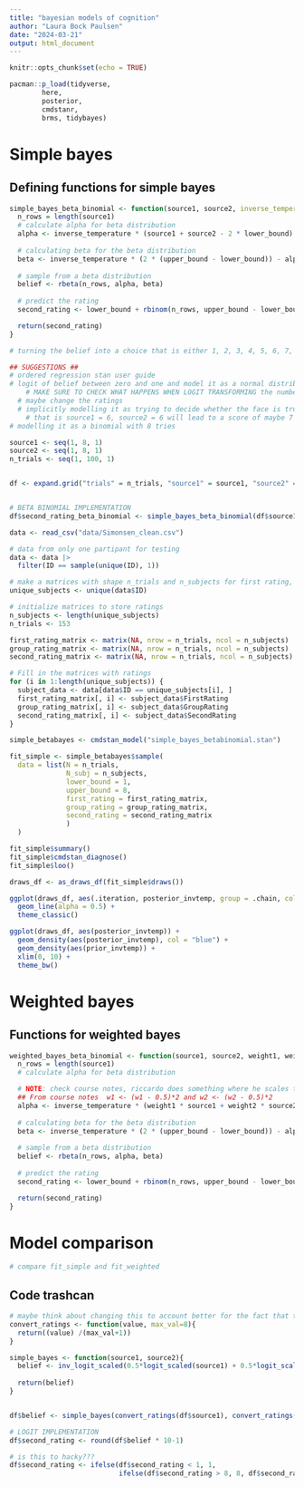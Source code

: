 ```yaml
---
title: "bayesian models of cognition"
author: "Laura Bock Paulsen"
date: "2024-03-21"
output: html_document
---
```


```r
knitr::opts_chunk$set(echo = TRUE)

pacman::p_load(tidyverse,
        here,
        posterior,
        cmdstanr,
        brms, tidybayes)

```


# Simple bayes
## Defining functions for simple bayes
```r
simple_bayes_beta_binomial <- function(source1, source2, inverse_temperature=1, lower_bound=1, upper_bound= 8){
  n_rows = length(source1)
  # calculate alpha for beta distribution
  alpha <- inverse_temperature * (source1 + source2 - 2 * lower_bound)
  
  # calculating beta for the beta distribution
  beta <- inverse_temperature * (2 * (upper_bound - lower_bound)) - alpha
  
  # sample from a beta distribution
  belief <- rbeta(n_rows, alpha, beta)
  
  # predict the rating
  second_rating <- lower_bound + rbinom(n_rows, upper_bound - lower_bound, belief)

  return(second_rating)
}
```



```r
# turning the belief into a choice that is either 1, 2, 3, 4, 5, 6, 7, 8

## SUGGESTIONS ##
# ordered regression stan user guide
# logit of belief between zero and one and model it as a normal distribution
    # MAKE SURE TO CHECK WHAT HAPPENS WHEN LOGIT TRANSFORMING the numbers coming out of the simple bayes
  # maybe change the ratings
  # implicitly modelling it as trying to decide whether the face is trustworthy or not
    # that is source1 = 6, source2 = 6 will lead to a score of maybe 7 
# modelling it as a binomial with 8 tries

source1 <- seq(1, 8, 1)
source2 <- seq(1, 8, 1)
n_trials <- seq(1, 100, 1)


df <- expand.grid("trials" = n_trials, "source1" = source1, "source2" = source2)


# BETA BINOMIAL IMPLEMENTATION
df$second_rating_beta_binomial <- simple_bayes_beta_binomial(df$source1, df$source2)
```


```r
data <- read_csv("data/Simonsen_clean.csv")

# data from only one partipant for testing
data <- data |>
  filter(ID == sample(unique(ID), 1))

# make a matrices with shape n_trials and n_subjects for first rating, group rating and second rating
unique_subjects <- unique(data$ID)

# initialize matrices to store ratings
n_subjects <- length(unique_subjects)
n_trials <- 153

first_rating_matrix <- matrix(NA, nrow = n_trials, ncol = n_subjects)
group_rating_matrix <- matrix(NA, nrow = n_trials, ncol = n_subjects)
second_rating_matrix <- matrix(NA, nrow = n_trials, ncol = n_subjects)

# Fill in the matrices with ratings
for (i in 1:length(unique_subjects)) {
  subject_data <- data[data$ID == unique_subjects[i], ]
  first_rating_matrix[, i] <- subject_data$FirstRating
  group_rating_matrix[, i] <- subject_data$GroupRating
  second_rating_matrix[, i] <- subject_data$SecondRating
}


```



```r
simple_betabayes <- cmdstan_model("simple_bayes_betabinomial.stan")

fit_simple <- simple_betabayes$sample(
  data = list(N = n_trials,
              N_subj = n_subjects,
              lower_bound = 1,
              upper_bound = 8,
              first_rating = first_rating_matrix,
              group_rating = group_rating_matrix,
              second_rating = second_rating_matrix
              )
  )
```

```r
fit_simple$summary()
fit_simple$cmdstan_diagnose()
fit_simple$loo()
```

```r
draws_df <- as_draws_df(fit_simple$draws())

ggplot(draws_df, aes(.iteration, posterior_invtemp, group = .chain, color = .chain)) +
  geom_line(alpha = 0.5) +
  theme_classic()
```
```r
ggplot(draws_df, aes(posterior_invtemp)) +
  geom_density(aes(posterior_invtemp), col = "blue") +
  geom_density(aes(prior_invtemp)) + 
  xlim(0, 10) + 
  theme_bw()
```


# Weighted bayes
## Functions for weighted bayes
```r
weighted_bayes_beta_binomial <- function(source1, source2, weight1, weight2, inverse_temperature=1, lower_bound=1, upper_bound= 8){
  n_rows = length(source1)
  # calculate alpha for beta distribution

  # NOTE: check course notes, riccardo does something where he scales the weights??
  ## From course notes  w1 <- (w1 - 0.5)*2 and w2 <- (w2 - 0.5)*2
  alpha <- inverse_temperature * (weight1 * source1 + weight2 * source2 - 2 * lower_bound)
  
  # calculating beta for the beta distribution
  beta <- inverse_temperature * (2 * (upper_bound - lower_bound)) - alpha
  
  # sample from a beta distribution
  belief <- rbeta(n_rows, alpha, beta)
  
  # predict the rating
  second_rating <- lower_bound + rbinom(n_rows, upper_bound - lower_bound, belief)

  return(second_rating)
}
```




# Model comparison

```r
# compare fit_simple and fit_weighted
```


## Code trashcan
```r
# maybe think about changing this to account better for the fact that these ratings are going to be used on the logit scale, which makes the distance between each rating unpropropotional
convert_ratings <- function(value, max_val=8){
  return((value) /(max_val+1))
}

simple_bayes <- function(source1, source2){
  belief <- inv_logit_scaled(0.5*logit_scaled(source1) + 0.5*logit_scaled(source2)) # 0.5 to get the average between the two sources 
  
  return(belief)
}


df$belief <- simple_bayes(convert_ratings(df$source1), convert_ratings(df$source2))

# LOGIT IMPLEMENTATION
df$second_rating <- round(df$belief * 10-1)

# is this to hacky???
df$second_rating <- ifelse(df$second_rating < 1, 1, 
                           ifelse(df$second_rating > 8, 8, df$second_rating))

```



